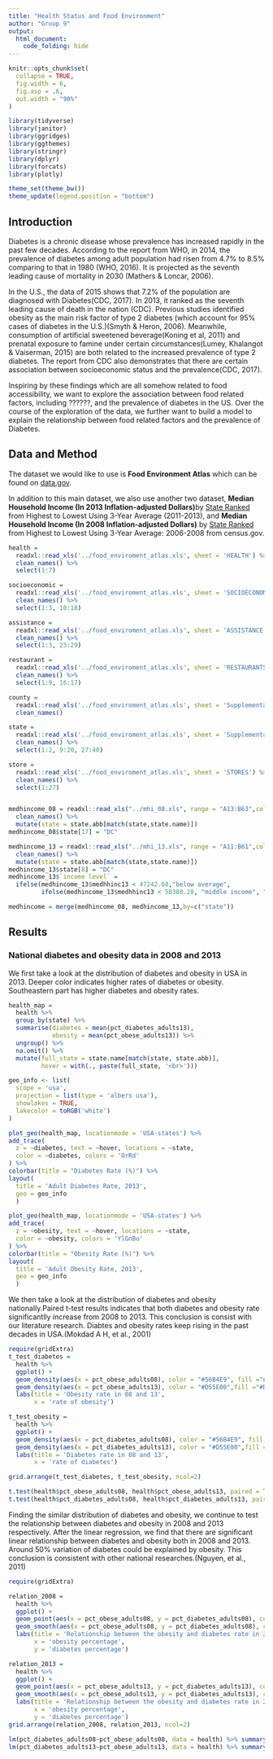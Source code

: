 ```yaml
---
title: "Health Status and Food Environment"
author: "Group 9"
output: 
  html_document:
    code_folding: hide
---
```


```r
knitr::opts_chunk$set(
  collapse = TRUE,
  fig.width = 6,
  fig.asp = .6,
  out.width = "90%"
)

library(tidyverse)
library(janitor)
library(ggridges)
library(ggthemes)
library(stringr)
library(dplyr)
library(forcats)
library(plotly)

theme_set(theme_bw())
theme_update(legend.position = "bottom")
```

## Introduction
Diabetes is a chronic disease whose prevalence has increased rapidly in the past few decades. According to the report from WHO, in 2014, the prevalence of diabetes among adult population had risen from 4.7% to 8.5%  comparing to that in 1980 (WHO, 2016). It is projected as the seventh leading cause of mortality in 2030 (Mathers & Loncar, 2006).  

In the U.S., the data of 2015 shows that 7.2% of the population are diagnosed with Diabetes(CDC, 2017). In 2013, it ranked as the seventh leading cause of  death in the nation (CDC). Previous studies identified obesity as the main risk factor of  type 2 diabetes (which account for 95% cases of diabetes in the U.S.)(Smyth & Heron, 2006). Meanwhile,  consumption of artificial sweetened beverage(Koning et al, 2011) and  prenatal exposure to famine under certain circumstances(Lumey, Khalangot & Vaiserman, 2015) are both related to the increased prevalence of type 2 diabetes. The report from CDC also demonstrates that there are certain association between socioeconomic status and the prevalence(CDC, 2017). 

Inspiring by these findings which are all somehow related to food accessibility, we want to explore the association between food related factors, including ??????, and the prevalence of diabetes in the US. Over the course of the exploration of the data, we further want to build a model to explain the relationship between food related factors and the prevalence of Diabetes.

## Data and Method
The dataset we would like to use is <B>Food Environment Atlas</B> which can be found on [data.gov](https://catalog.data.gov/dataset/food-environment-atlas-f4a22).

In addition to this main dataset, we also use another two dataset, <B>Median Household Income (In 2013 Inflation-adjusted Dollars)</B>by [State Ranked](https://www.census.gov/data/tables/2014/demo/income-poverty/p60-249.html) from Highest to Lowest Using 3-Year Average (2011-2013), and  <B>Median Household Income (In 2008 Inflation-adjusted Dollars)</B> by [State Ranked](https://www.census.gov/data/tables/2009/demo/income-poverty/p60-236.html.) from Highest to Lowest Using 3-Year Average: 2006-2008 from census.gov. 
```r
health = 
  readxl::read_xls('../food_enviroment_atlas.xls', sheet = 'HEALTH') %>%
  clean_names() %>%
  select(1:7)

socioeconomic = 
  readxl::read_xls('../food_enviroment_atlas.xls', sheet = 'SOCIOECONOMIC') %>%
  clean_names() %>%
  select(1:3, 10:18)

assistance = 
  readxl::read_xls('../food_enviroment_atlas.xls', sheet = 'ASSISTANCE') %>%
  clean_names() %>%
  select(1:3, 23:29)

restaurant = 
  readxl::read_xls('../food_enviroment_atlas.xls', sheet = 'RESTAURANTS') %>%
  clean_names() %>%
  select(1:9, 16:17)

county =
  readxl::read_xls('../food_enviroment_atlas.xls', sheet = 'Supplemental Data - County') %>%
  clean_names()

state =
  readxl::read_xls('../food_enviroment_atlas.xls', sheet = 'Supplemental Data - State') %>%
  clean_names() %>%
  select(1:2, 9:20, 27:40)

store = 
  readxl::read_xls('../food_enviroment_atlas.xls', sheet = 'STORES') %>%
  clean_names() %>%
  select(1:27)


medhincome_08 = readxl::read_xls("../mhi_08.xls", range = "A13:B63",col_names = c("state","medhhinc08")) %>%
  clean_names() %>%
  mutate(state = state.abb[match(state,state.name)])
medhincome_08$state[17] = "DC"

medhincome_13 = readxl::read_xls("../mhi_13.xls", range = "A11:B61",col_names = c("state","medhhinc13")) %>%
  clean_names() %>%
  mutate(state = state.abb[match(state,state.name)])
medhincome_13$state[8] = "DC"
medhincome_13$`income level` = 
  ifelse(medhincome_13$medhhinc13 < 47242.68,"below average",
         ifelse(medhincome_13$medhhinc13 < 58380.28, "middle income", "above average"))

medhincome = merge(medhincome_08, medhincome_13,by=c("state"))
```
 
## Results
### National diabetes and obesity data in 2008 and 2013
We first take a look at the distribution of diabetes and obesity in USA in 2013. Deeper color indicates higher rates of diabetes or obesity. Southeastern part has higher diabetes and obesity rates.
```r
health_map = 
  health %>%
  group_by(state) %>%
  summarise(diabetes = mean(pct_diabetes_adults13),
            obesity = mean(pct_obese_adults13)) %>%
  ungroup() %>%
  na.omit() %>%
  mutate(full_state = state.name[match(state, state.abb)],
         hover = with(., paste(full_state, '<br>')))

geo_info <- list(
  scope = 'usa',
  projection = list(type = 'albers usa'),
  showlakes = TRUE,
  lakecolor = toRGB('white')
)

plot_geo(health_map, locationmode = 'USA-states') %>%
add_trace(
  z = ~diabetes, text = ~hover, locations = ~state,
  color = ~diabetes, colors = 'OrRd'
) %>%
colorbar(title = "Diabetes Rate (%)") %>%
layout(
  title = 'Adult Diabetes Rate, 2013',
  geo = geo_info
  )

plot_geo(health_map, locationmode = 'USA-states') %>%
add_trace(
  z = ~obesity, text = ~hover, locations = ~state,
  color = ~obesity, colors = 'YlGnBu'
) %>%
colorbar(title = "Obesity Rate (%)") %>%
layout(
  title = 'Adult Obesity Rate, 2013',
  geo = geo_info
  )
```
We then take a look at the distribution of diabetes and obesity nationally.Paired t-test results indicates that both diabetes and obesity rate significantlly increase from 2008 to 2013. This conclusion is consist with our literature research. Diabtes and obesity rates keep rising in the past decades in USA.(Mokdad A H, et al., 2001)
```r
require(gridExtra)
t_test_diabetes = 
  health %>%
  ggplot() +
  geom_density(aes(x = pct_obese_adults08), color = "#56B4E9", fill ="#56B4E9", alpha = .4) +
  geom_density(aes(x = pct_obese_adults13), color = "#D55E00",fill ="#D55E00", alpha = .4) +
  labs(title = 'Obesity rate in 08 and 13',
       x = 'rate of obesity')

t_test_obesity = 
  health %>%
  ggplot() +
  geom_density(aes(x = pct_diabetes_adults08), color = "#56B4E9", fill ="#56B4E9", alpha = .4) +
  geom_density(aes(x = pct_diabetes_adults13), color = "#D55E00",fill ="#D55E00", alpha = .4) +
  labs(title = 'Diabetes rate in 08 and 13',
       x = 'rate of diabetes')

grid.arrange(t_test_diabetes, t_test_obesity, ncol=2)

t.test(health$pct_obese_adults08, health$pct_obese_adults13, paired = TRUE)
t.test(health$pct_diabetes_adults08, health$pct_diabetes_adults13, paired = TRUE)
```
Finding the similar distribution of diabetes and obesity, we continue to test the relationship between diabetes and obesity in 2008 and 2013 respectively. After the linear regression, we find that there are significant linear relationship between diabetes and obesity both in 2008 and 2013. Around 50% variation of diabetes could be explained by obesity. This conclusion is consistent with other national researches.(Nguyen, et al., 2011)
```r
require(gridExtra)

relation_2008 = 
  health %>%
  ggplot() +
  geom_point(aes(x = pct_obese_adults08, y = pct_diabetes_adults08), color="#56B4E9")+
  geom_smooth(aes(x = pct_obese_adults08, y = pct_diabetes_adults08), color="#56B4E9", method = 'lm') +
  labs(title = 'Relationship between the obesity and diabetes rate in 2008',
       x = 'obesity percentage',
       y = 'diabetes percentage')

relation_2013 = 
  health %>%
  ggplot() +
  geom_point(aes(x = pct_obese_adults13, y = pct_diabetes_adults13), color="#D55E00")+
  geom_smooth(aes(x = pct_obese_adults13, y = pct_diabetes_adults13), color="#D55E00", method = 'lm') +
  labs(title = 'Relationship between the obesity and diabetes rate in 2013',
       x = 'obesity percentage',
       y = 'diabetes percentage')
grid.arrange(relation_2008, relation_2013, ncol=2)

lm(pct_diabetes_adults08~pct_obese_adults08, data = health) %>% summary()
lm(pct_diabetes_adults13~pct_obese_adults13, data = health) %>% summary()
```